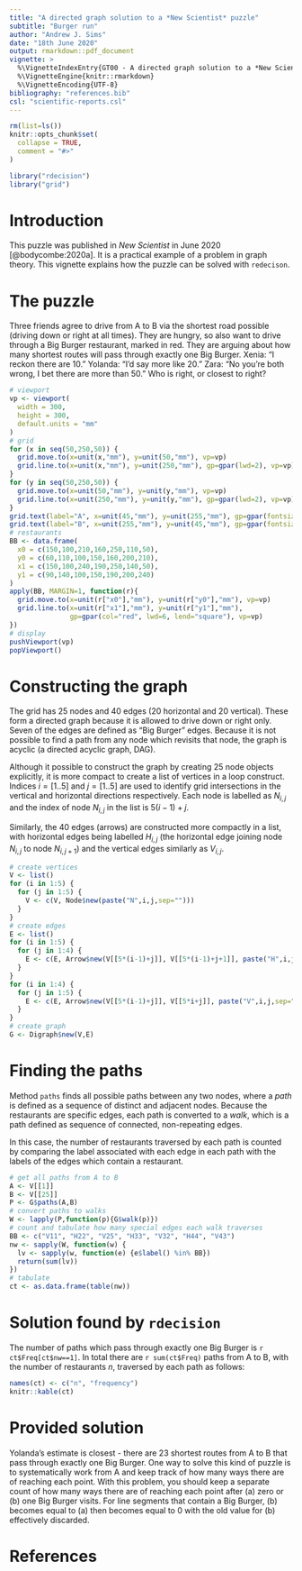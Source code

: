 ```yaml
---
title: "A directed graph solution to a *New Scientist* puzzle"
subtitle: "Burger run"
author: "Andrew J. Sims"
date: "18th June 2020"
output: rmarkdown::pdf_document
vignette: >
  %\VignetteIndexEntry{GT00 - A directed graph solution to a *New Scientist* puzzle}
  %\VignetteEngine{knitr::rmarkdown}
  %\VignetteEncoding{UTF-8}
bibliography: "references.bib"
csl: "scientific-reports.csl"
---
```

```r
rm(list=ls())
knitr::opts_chunk$set(
  collapse = TRUE,
  comment = "#>"
)
```

```r
library("rdecision")
library("grid")
```

# Introduction
This puzzle was published in *New Scientist* in June 2020 [@bodycombe:2020a].
It is a practical example of a problem in graph theory. This vignette explains 
how the puzzle can be solved with `redecison`.

# The puzzle
Three friends agree to drive from A to B via the shortest road possible
(driving down or right at all times). They are hungry, so also want to drive
through a Big Burger restaurant, marked in red. They are arguing about how many
shortest routes will pass through exactly one Big Burger. Xenia: "I reckon there
are 10." Yolanda: "I'd say more like 20." Zara: "No you're both wrong, I bet 
there are more than 50." Who is right, or closest to right?

```r
# viewport
vp <- viewport(
  width = 300,
  height = 300,
  default.units = "mm"
)
# grid
for (x in seq(50,250,50)) {
  grid.move.to(x=unit(x,"mm"), y=unit(50,"mm"), vp=vp)
  grid.line.to(x=unit(x,"mm"), y=unit(250,"mm"), gp=gpar(lwd=2), vp=vp)
}
for (y in seq(50,250,50)) {
  grid.move.to(x=unit(50,"mm"), y=unit(y,"mm"), vp=vp)
  grid.line.to(x=unit(250,"mm"), y=unit(y,"mm"), gp=gpar(lwd=2), vp=vp)
}
grid.text(label="A", x=unit(45,"mm"), y=unit(255,"mm"), gp=gpar(fontsize=40))
grid.text(label="B", x=unit(255,"mm"), y=unit(45,"mm"), gp=gpar(fontsize=40))
# restaurants
BB <- data.frame(
  x0 = c(150,100,210,160,250,110,50),
  y0 = c(60,110,100,150,160,200,210),
  x1 = c(150,100,240,190,250,140,50),
  y1 = c(90,140,100,150,190,200,240)
)
apply(BB, MARGIN=1, function(r){
  grid.move.to(x=unit(r["x0"],"mm"), y=unit(r["y0"],"mm"), vp=vp)
  grid.line.to(x=unit(r["x1"],"mm"), y=unit(r["y1"],"mm"), 
               gp=gpar(col="red", lwd=6, lend="square"), vp=vp)
})
# display
pushViewport(vp)
popViewport()
```

# Constructing the graph
The grid has 25 nodes and 40 edges (20 horizontal and 20 vertical). These form
a directed graph because it is allowed to drive down or right only. Seven of 
the edges are defined as "Big Burger" edges. Because it is not possible 
to find a path from any node which revisits that node, the graph is
acyclic (a directed acyclic graph, DAG).

Although it possible to construct the graph by creating 25 node 
objects explicitly, it is more compact to create a list of vertices
in a loop construct. Indices $i = [1 .. 5]$ and $j = [1 .. 5]$ are
used to identify grid intersections in the vertical and horizontal directions
respectively. Each node is labelled as $N_{i,j}$ and the index of node
$N_{i,j}$ in the list is $5(i-1)+j$.

Similarly, the 40 edges (arrows) are constructed more compactly in a list, with
horizontal edges being labelled $H_{i,j}$ (the horizontal edge joining node
$N_{i,j}$ to node $N_{i,j+1}$) and the vertical edges similarly as $V_{i,j}$.

```r
# create vertices
V <- list()
for (i in 1:5) {
  for (j in 1:5) {
    V <- c(V, Node$new(paste("N",i,j,sep="")))
  }
}
# create edges
E <- list()
for (i in 1:5) {
  for (j in 1:4) {
    E <- c(E, Arrow$new(V[[5*(i-1)+j]], V[[5*(i-1)+j+1]], paste("H",i,j,sep="")))
  }
} 
for (i in 1:4) {
  for (j in 1:5) {
    E <- c(E, Arrow$new(V[[5*(i-1)+j]], V[[5*i+j]], paste("V",i,j,sep="")))
  }
} 
# create graph
G <- Digraph$new(V,E)
```

# Finding the paths
Method `paths` finds all possible paths between any two nodes, where a *path*
is defined as a sequence of distinct and adjacent nodes. Because the
restaurants are specific edges, each path is converted to a *walk*, which
is a path defined as sequence of connected, non-repeating edges. 

In this case, the number of restaurants traversed by each path is counted
by comparing the label associated with each edge in each path with the labels
of the edges which contain a restaurant.

```r
# get all paths from A to B
A <- V[[1]]
B <- V[[25]]
P <- G$paths(A,B)
# convert paths to walks
W <- lapply(P,function(p){G$walk(p)})
# count and tabulate how many special edges each walk traverses
BB <- c("V11", "H22", "V25", "H33", "V32", "H44", "V43")
nw <- sapply(W, function(w) {
  lv <- sapply(w, function(e) {e$label() %in% BB}) 
  return(sum(lv))
})
# tabulate 
ct <- as.data.frame(table(nw))
```

# Solution found by `rdecision`
The number of paths which pass through exactly one Big Burger 
is `r ct$Freq[ct$nw==1]`. In total there are `r sum(ct$Freq)` paths from A to B,
with the number of restaurants $n$, traversed by each path as follows:

```r
names(ct) <- c("n", "frequency")
knitr::kable(ct)
```

# Provided solution
Yolanda's estimate is closest - there are 23 shortest routes from A to B
that pass through exactly one Big Burger. One way to solve this kind of 
puzzle is to systematically work from A and keep track of how many
ways there are of reaching each point. With this problem, you should
keep a separate count of how many ways there are of reaching each point
after (a) zero or (b) one Big Burger visits. For line segments that contain
a Big Burger, (b) becomes equal to (a) then becomes equal to 0 with the
old value for (b) effectively discarded.

# References




